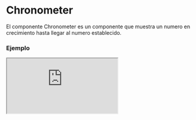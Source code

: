 
# Chronometer

El componente Chronometer es un componente que muestra un numero en crecimiento hasta llegar al numero establecido.

### Ejemplo

<Iframe src="https://fenextjs-component-storybook.vercel.app/iframe.html?args=&id=chronometer-chronometer--index&viewMode=story" />

### Importacion

Para importar el componente Chronometer, se puede hacer desde fenextjs o fenextjs-component

```tsx copy
import {
  Chronometer,
  ChronometerProps,
} from "fenextjs/cjs/component/Chronometer";
```

o

```tsx copy
import {
  Chronometer,
  ChronometerProps,
} from "fenextjs-component/cjs/Chronometer";
```

### Parametros

| Propiedad         |          Tipo          | Requerido | Default | Descripción                                              |
| ----------------- | :--------------------: | :-------: | :-----: | :------------------------------------------------------- |
| time              |         number         |    no     |         | El tiempo en segundos para el componente.                |
| onChange          | (time: number) => void |    no     |         | Función de cambio de tiempo para el componente.          |
| min               |         number         |    no     |         | El mínimo en segundos para el componente.                |
| optionsTimeToText |   getTimeToTextProps   |    no     |         | Opciones para convertir tiempo a texto en el componente. |

#### getTimeToTextProps

| Propiedad |  Tipo   | Requerido | Default | Descripción                                                        |
| --------- | :-----: | :-------: | :-----: | :----------------------------------------------------------------- |
| days      | boolean |    no     |  true   | Incluir el componente de días en la salida. Por defecto, true.     |
| hours     | boolean |    no     |  true   | Incluir el componente de horas en la salida. Por defecto, true.    |
| minutes   | boolean |    no     |  true   | Incluir el componente de minutos en la salida. Por defecto, true.  |
| seconds   | boolean |    no     |  true   | Incluir el componente de segundos en la salida. Por defecto, true. |

### Storybook

Para ver el storybook del componente lo puede hacer con este [link](https://fenextjs-component-storybook.vercel.app/?path=/story/chronometer-chronometer--index)

### Usos

- Uso básico del componente Chronometer

```tsx copy
<Chronometer
  time={60}
  onChange={(newTime) => console.log(`Nuevo tiempo: ${newTime} segundos`)}
  min={0}
/>
```
